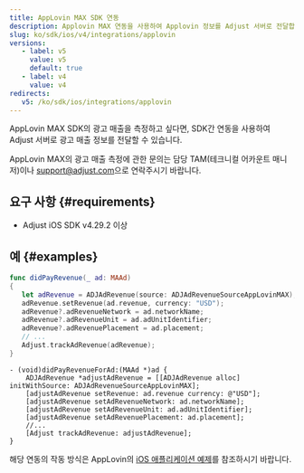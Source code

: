 ```yaml
---
title: AppLovin MAX SDK 연동
description: Applovin MAX 연동을 사용하여 Applovin 정보를 Adjust 서버로 전달합니다.
slug: ko/sdk/ios/v4/integrations/applovin
versions:
   - label: v5
     value: v5
     default: true
   - label: v4
     value: v4
redirects:
   v5: /ko/sdk/ios/integrations/applovin
---
```


AppLovin MAX SDK의 광고 매출을 측정하고 싶다면, SDK간 연동을 사용하여 Adjust 서버로 광고 매출 정보를 전달할 수 있습니다.

<Callout type="note">

AppLovin MAX의 광고 매출 측정에 관한 문의는 담당 TAM\(테크니컬 어카운트 매니저\)이나 [support@adjust.com](mailto:support@adjust.com)으로 연락주시기 바랍니다.

</Callout>

## 요구 사항 \{\#requirements\}

- Adjust iOS SDK v4\.29\.2 이상

## 예 \{\#examples\}

<Tabs>
<Tab title="Swift" sync="swift">

```swift
func didPayRevenue(_ ad: MAAd)
{
   let adRevenue = ADJAdRevenue(source: ADJAdRevenueSourceAppLovinMAX);
   adRevenue.setRevenue(ad.revenue, currency: "USD");
   adRevenue?.adRevenueNetwork = ad.networkName;
   adRevenue?.adRevenueUnit = ad.adUnitIdentifier;
   adRevenue?.adRevenuePlacement = ad.placement;
   // ...
   Adjust.trackAdRevenue(adRevenue);
}
```

</Tab>
<Tab title="Objective-C" sync="objc">

```objc
- (void)didPayRevenueForAd:(MAAd *)ad {
    ADJAdRevenue *adjustAdRevenue = [[ADJAdRevenue alloc] initWithSource: ADJAdRevenueSourceAppLovinMAX];
    [adjustAdRevenue setRevenue: ad.revenue currency: @"USD"];
    [adjustAdRevenue setAdRevenueNetwork: ad.networkName];
    [adjustAdRevenue setAdRevenueUnit: ad.adUnitIdentifier];
    [adjustAdRevenue setAdRevenuePlacement: ad.placement];
    //...
    [Adjust trackAdRevenue: adjustAdRevenue];
}
```

</Tab>
</Tabs>

해당 연동의 작동 방식은 AppLovin의 [iOS 애플리케이션 예제](https://github.com/AppLovin/AppLovin-MAX-SDK-iOS/blob/master/AppLovin%20MAX%20Demo%20App%20-%20ObjC/AppLovin%20MAX%20Demo%20App%20-%20ObjC/MAX/Rewarded/ALMAXRewardedAdViewController.m#L116-L127)를 참조하시기 바랍니다.
